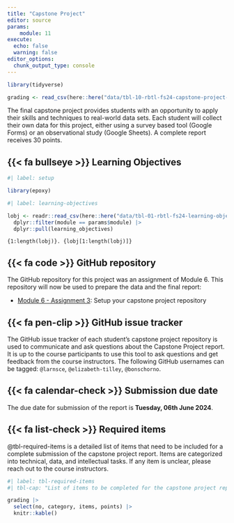 ```yaml
---
title: "Capstone Project"
editor: source
params:
    module: 11
execute: 
  echo: false
  warning: false
editor_options: 
  chunk_output_type: console
---
```



```r
library(tidyverse)

grading <- read_csv(here::here("data/tbl-10-rbtl-fs24-capstone-project-elements.csv")) 
```

The final capstone project provides students with an opportunity to apply their skills and techniques to real-world data sets. Each student will collect their own data for this project, either using a survey based tool (Google Forms) or an observational study (Google Sheets). A complete report receives 30 points.

## {{< fa bullseye >}} Learning Objectives

```r
#| label: setup

library(epoxy)
```

```r
#| label: learning-objectives

lobj <- readr::read_csv(here::here("data/tbl-01-rbtl-fs24-learning-objectives.csv")) |> 
  dplyr::filter(module == params$module) |>
  dplyr::pull(learning_objectives)

```

```epoxy
{1:length(lobj)}. {lobj[1:length(lobj)]}
```

## {{< fa code >}} GitHub repository

The GitHub repository for this project was an assignment of Module 6. This repository will now be used to prepare the data and the final report:

- [Module 6 - Assignment 3](../assignments/md-06/am-06-3-project.qmd): Setup your capstone project repository

## {{< fa pen-clip >}} GitHub issue tracker

The GitHub issue tracker of each student's capstone project repository is used to communicate and ask questions about the Capstone Project report. It is up to the course participants to use this tool to ask questions and get feedback from the course instructors. The following GitHub usernames can be tagged: `@larnsce`, `@elizabeth-tilley`, `@bonschorno`.

## {{< fa calendar-check >}} Submission due date

The due date for submission of the report is **Tuesday, 06th June 2024**.

## {{< fa list-check >}} Required items

@tbl-required-items is a detailed list of items that need to be included for a complete submission of the capstone project report. Items are categorized into technical, data, and intellectual tasks. If any item is unclear, please reach out to the course instructors.

```r
#| label: tbl-required-items
#| tbl-cap: "List of items to be completed for the capstone project report."

grading |> 
  select(no, category, items, points) |> 
  knitr::kable()

```

